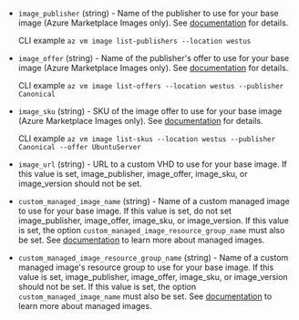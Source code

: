 <!-- Code generated from the comments of the Config struct in builder/azure/arm/config.go; DO NOT EDIT MANUALLY -->

- `image_publisher` (string) - Name of the publisher to use for your base image (Azure Marketplace Images only). See
  [documentation](https://azure.microsoft.com/en-us/documentation/articles/resource-groups-vm-searching/)
  for details.

  CLI example `az vm image list-publishers --location westus`

- `image_offer` (string) - Name of the publisher's offer to use for your base image (Azure Marketplace Images only). See
  [documentation](https://azure.microsoft.com/en-us/documentation/articles/resource-groups-vm-searching/)
  for details.

  CLI example
  `az vm image list-offers --location westus --publisher Canonical`

- `image_sku` (string) - SKU of the image offer to use for your base image (Azure Marketplace Images only). See
  [documentation](https://azure.microsoft.com/en-us/documentation/articles/resource-groups-vm-searching/)
  for details.

  CLI example
  `az vm image list-skus --location westus --publisher Canonical --offer UbuntuServer`

- `image_url` (string) - URL to a custom VHD to use for your base image. If this value is set,
  image_publisher, image_offer, image_sku, or image_version should not be set.

- `custom_managed_image_name` (string) - Name of a custom managed image to use for your base image. If this value is set, do
  not set image_publisher, image_offer, image_sku, or image_version.
  If this value is set, the option
  `custom_managed_image_resource_group_name` must also be set. See
  [documentation](https://docs.microsoft.com/en-us/azure/storage/storage-managed-disks-overview#images)
  to learn more about managed images.

- `custom_managed_image_resource_group_name` (string) - Name of a custom managed image's resource group to use for your base image. If this
  value is set, image_publisher, image_offer, image_sku, or image_version should not be set.
  If this value is set, the option
  `custom_managed_image_name` must also be set. See
  [documentation](https://docs.microsoft.com/en-us/azure/storage/storage-managed-disks-overview#images)
  to learn more about managed images.
